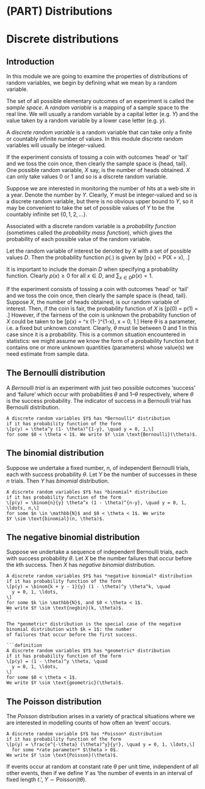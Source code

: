 # (PART) Distributions {-}

# Discrete distributions

## Introduction 

In this module we are going to examine the properties of 
distributions of random variables, we
begin by defining what we mean by a random variable.

The set of all possible elementary outcomes of an experiment is 
called the *sample space*.
A *random variable* is a mapping of a sample space to the real line.
We will usually a random variable by a capital letter 
(e.g. $Y$) and the value taken by a random
variable by a lower case letter (e.g. $y$).

A *discrete random variable* is a random variable that can 
take only a finite or countably infinite
number of values. 
In this module discrete random variables will usually be 
integer-valued.

If the experiment consists of tossing a coin with outcomes 
'head' or 'tail' and we toss the coin once,
then clearly the sample space is {head, tail}. One possible
random variable, $X$ say, is the number of
heads obtained. $X$ can only take values $0$ or $1$ and so is a 
discrete random variable.

Suppose we are interested in monitoring the number of hits at 
a web site in a year. Denote the
number by $Y$. Clearly, $Y$ must be integer-valued and so is a
discrete random variable, but there is no
obvious upper bound to $Y$, so it may be convenient to take the
set of possible values of $Y$ to be the
countably infinite set $\{0, 1, 2, \ldots \}$.

Associated with a discrete random variable is a *probability function* 
(sometimes called the
*probability mass function*), which gives the probability of each 
possible value of the random
variable.

Let the random variable of interest be denoted by $X$ with a set of 
possible values $D$. Then the
probability function $p(.)$ is given by
\[p(x) = P(X = x), \text{for $x \in D$}.\]

It is important to include the domain $D$ when specifying a 
probability function.
Clearly $p(x) \geq 0$ for all $x \in D$, and
$\sum_{x \in D} p(x) = 1$.

If the experiment consists of tossing a coin with outcomes 
'head' or 'tail' and we toss the coin once,
then clearly the sample space is \{head, tail\}. Suppose $X$, 
the number of heads obtained, is our
random variable of interest. 
Then, if the coin is fair, the probability function of $X$ is
\[p(0) = p(1) = \frac{1}{2}.\]
However, if the fairness of the coin is unknown the probability function of $X$ could be taken to be
\[p(x) = \theta^x (1- \theta)^{1-x}, \quad x = 0, 1.\]
Here $\theta$ is a parameter, i.e. a fixed but unknown constant. 
Clearly, $\theta$ must lie between 0 and 1 in
this case since it is a probability. 
This is a common situation encountered in statistics: we might
assume we know the form of a probability function but it contains 
one or more unknown quantities
(parameters) whose value(s) we need estimate from sample data.

## The Bernoulli distribution

A *Bernoulli trial* is an experiment with just two possible 
outcomes 'success' and 'failure' which
occur with probabilities $\theta$ and $1– \theta$ respectively, 
where $\theta$ is the success probability. The indicator of success
in a Bernoulli trial has Bernoulli distribution.

```definition
A discrete random variables $Y$ has *Bernoulli* distribution 
if it has probability function of the form
\[p(y) = \theta^y (1- \theta)^{1-y}, \quad y = 0, 1,\]
for some $0 < \theta < 1$. We write $Y \sim \text{Bernoulli}(\theta)$.
```

## The binomial distribution

Suppose we undertake a fixed number, $n$, of independent Bernoulli 
trials, each with success
probability $\theta$. Let $Y$ be the number of successes 
in these $n$ trials. Then $Y$ has *binomial*
distribution.

```definition
A discrete random variables $Y$ has *binomial* distribution 
if it has probability function of the form
\[p(y) = \binom{n}{y} \theta^x (1 - \theta)^{n-y}, \quad y = 0, 1, \ldots, n,\]
for some $n \in \mathbb{N}$ and $0 < \theta < 1$. We write
$Y \sim \text{binomial}(n, \theta)$.
```

## The negative binomial distribution

Suppose we undertake a sequence of independent Bernoulli trials, 
each with success probability $\theta$.
Let $X$ be the number failures that occur before the $k$th success.
Then $X$ has *negative binomial* distribution.
```definition
A discrete random variables $Y$ has *negative binomial* distribution 
if it has probability function of the form
\[p(y) = \binom{k + y - 1}{y} (1 - \theta)^y \theta^k, \quad
  y = 0, 1, \ldots,
\]
for some $k \in \mathbb{N}$, and $0 < \theta < 1$.
We write $Y \sim \text{negbin}(k, \theta)$.
``

The *geometric* distribution is the special case of the negative
binomial distribution with $k = 1$: the number
of failures that occur before the first success.

```definition
A discrete random variables $Y$ has *geometric* distribution 
if it has probability function of the form
\[p(y) = (1 - \theta)^y \theta, \quad
  y = 0, 1, \ldots,
\]
for some $0 < \theta < 1$.
We write $Y \sim \text{geometric}(\theta)$.
```

## The Poisson distribution {#poisson}

The *Poisson* distribution arises in a variety of practical situations 
where we are interested in modelling counts of how often
an 'event' occurs.

```definition
A discrete random variable $Y$ has *Poisson* distribution 
if it has probability function of the form
\[p(y) = \frac{e^{-\theta} (\theta)^y}{y!}, \quad y = 0, 1, \ldots,\]
  for some *rate parameter* $\theta > 0$.
We write $Y \sim \text{Poisson}(\theta)$.
```

If events occur at random at constant rate $\theta$ 
per unit time, independent of all other events, then
if we define $Y$ as 'the number of events in an interval of fixed length $t$.',
$Y \sim \text{Poisson}(t \theta)$.

